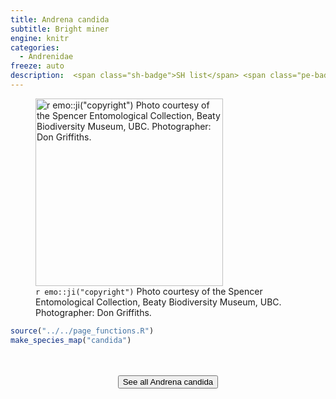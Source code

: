 ```yaml
---
title: Andrena candida
subtitle: Bright miner
engine: knitr
categories:
  - Andrenidae
freeze: auto
description:  <span class="sh-badge">SH list</span> <span class="pe-badge">PM Evidence</span> <span class="gali-badge">Galiano</span>
---
```

![`r emo::ji("copyright")` Photo courtesy of the Spencer Entomological Collection, Beaty Biodiversity Museum, UBC. Photographer: Don Griffiths.](https://www.zoology.ubc.ca/entomology/main/Hymenoptera/Andrenidae/Andrena%20candida%20(3lateral).jpg){height=300}





```r
source("../../page_functions.R")
make_species_map("candida")
```
<br><br>
<center>


<a href="https://www.zoology.ubc.ca/entomology/main/Hymenoptera/Andrenidae/Andrena%20candida.php"><button type="button" class="btn btn-secondary">See all Andrena candida <i class="fa-solid fa-arrow-up-right-from-square"></i> </button></a>
</center>
